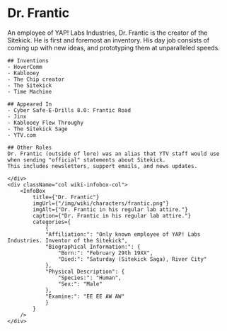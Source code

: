 
# Dr. Frantic 

<div className="row wiki-parent">
    <div className="col wiki-content-col">
    An employee of YAP! Labs Industries, Dr. Frantic is the creator of the Sitekick. 
    He is first and foremost an inventory. His day job consists of coming up with new ideas, and prototyping them at unparalleled speeds.


    ## Inventions
    - HoverComm
    - Kablooey
    - The Chip creator
    - The Sitekick
    - Time Machine

    ## Appeared In
    - Cyber Safe-E-Drills 8.0: Frantic Road
    - Jinx
    - Kablooey Flew Throughy
    - The Sitekick Sage
    - YTV.com

    ## Other Roles
    Dr. Frantic (outside of lore) was an alias that YTV staff would use when sending "official" statements about Sitekick.  
    This includes newsletters, support emails, and news updates.

    </div>
    <div className="col wiki-infobox-col">
        <InfoBox 
            title={"Dr. Frantic"}
            imgUrl={"/img/wiki/characters/frantic.png"}
            imgAlt={"Dr. Frantic in his regular lab attire."}
            caption={"Dr. Frantic in his regular lab attire."}
            categories={
                {
                "Affiliation:": "Only known employee of YAP! Labs Industries. Inventor of the Sitekick",
                "Biographical Information:": {
                    "Born:": "February 29th 19XX",
                    "Died:": "Saturday (Sitekick Saga), River City"
                },
                "Physical Description": {
                    "Species:": "Human",
                    "Sex:": "Male"
                },
                "Examine:": "EE EE AW AW"
                }
            }
        />
    </div>
</div>

